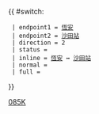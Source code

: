 {{ #switch: {{{format|}}}
  | endpoint1 = [[恆安巴士總站|恆安]]
  | endpoint2 = [[沙田站公共運輸交匯處|沙田站]]
  | direction = 2
  | status =
  | inline = [[恆安巴士總站|恆安]] ↔ [[沙田站公共運輸交匯處|沙田站]]
  | normal =
  | full =
}}<noinclude>[[Category:九龍巴士路線模板|085K]]</noinclude>